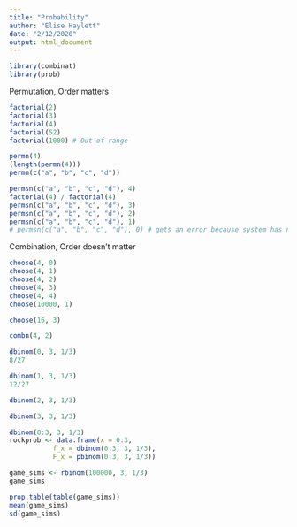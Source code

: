 ```yaml
---
title: "Probability"
author: "Elise Haylett"
date: "2/12/2020"
output: html_document
---
```

```r
library(combinat)
library(prob)
```

Permutation, Order matters
```r
factorial(2)
factorial(3)
factorial(4)
factorial(52)
factorial(1000) # Out of range
```

```r
permn(4)
(length(permn(4)))
permn(c("a", "b", "c", "d"))
```

```r
permsn(c("a", "b", "c", "d"), 4)
factorial(4) / factorial(4)
permsn(c("a", "b", "c", "d"), 3)
permsn(c("a", "b", "c", "d"), 2)
permsn(c("a", "b", "c", "d"), 1)
# permsn(c("a", "b", "c", "d"), 0) # gets an error because system has no way of showing "no objects" results in NULL
```


Combination, Order doesn't matter
```r
choose(4, 0)
choose(4, 1)
choose(4, 2)
choose(4, 3)
choose(4, 4)
choose(10000, 1)

choose(16, 3)
```

```r
combn(4, 2)
```

```r
dbinom(0, 3, 1/3)
8/27

dbinom(1, 3, 1/3)
12/27

dbinom(2, 3, 1/3)

dbinom(3, 3, 1/3)

```

```r
dbinom(0:3, 3, 1/3)
rockprob <- data.frame(x = 0:3,
           f_x = dbinom(0:3, 3, 1/3),
           F_x = pbinom(0:3, 3, 1/3))
```

```r
game_sims <- rbinom(100000, 3, 1/3)
game_sims

prop.table(table(game_sims))
mean(game_sims)
sd(game_sims)
```






